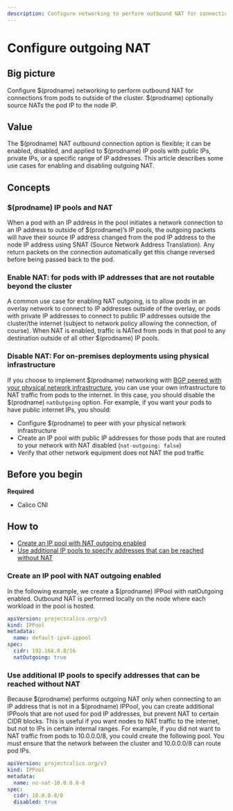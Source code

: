 ```yaml
---
description: Configure networking to perform outbound NAT for connections from pods to outside of the cluster.
---
```


# Configure outgoing NAT

## Big picture

Configure $(prodname) networking to perform outbound NAT for connections from pods to outside of the cluster. $(prodname) optionally source NATs the pod IP to the node IP.

## Value

The $(prodname) NAT outbound connection option is flexible; it can be enabled, disabled, and applied to $(prodname) IP pools with public IPs, private IPs, or a specific range of IP addresses. This article describes some use cases for enabling and disabling outgoing NAT.

## Concepts

### $(prodname) IP pools and NAT

When a pod with an IP address in the pool initiates a network connection to an IP address to outside of $(prodname)’s IP pools, the outgoing packets will have their source IP address changed from the pod IP address to the node IP address using SNAT (Source Network Address Translation). Any return packets on the connection automatically get this change reversed before being passed back to the pod.

### Enable NAT: for pods with IP addresses that are not routable beyond the cluster

A common use case for enabling NAT outgoing, is to allow pods in an overlay network to connect to IP addresses outside of the overlay, or pods with private IP addresses to connect to public IP addresses outside the cluster/the internet (subject to network policy allowing the connection, of course). When NAT is enabled, traffic is NATed from pods in that pool to any destination outside of all other $(prodname) IP pools.

### Disable NAT: For on-premises deployments using physical infrastructure

If you choose to implement $(prodname) networking with [BGP peered with your physical network infrastructure](bgp.mdx), you can use your own infrastructure to NAT traffic from pods to the internet. In this case, you should disable the $(prodname) `natOutgoing` option. For example, if you want your pods to have public internet IPs, you should:

- Configure $(prodname) to peer with your physical network infrastructure
- Create an IP pool with public IP addresses for those pods that are routed to your network with NAT disabled (`nat-outgoing: false`)
- Verify that other network equipment does not NAT the pod traffic

## Before you begin

**Required**

- Calico CNI

## How to

- [Create an IP pool with NAT outgoing enabled](#create-an-ip-pool-with-nat-outgoing-enabled)
- [Use additional IP pools to specify addresses that can be reached without NAT](#use-additional-ip-pools-to-specify-addresses-that-can-be-reached-without-nat)

### Create an IP pool with NAT outgoing enabled

In the following example, we create a $(prodname) IPPool with natOutgoing enabled. Outbound NAT is performed locally on the node where each workload in the pool is hosted.

```yaml
apiVersion: projectcalico.org/v3
kind: IPPool
metadata:
  name: default-ipv4-ippool
spec:
  cidr: 192.168.0.0/16
  natOutgoing: true
```

### Use additional IP pools to specify addresses that can be reached without NAT

Because $(prodname) performs outgoing NAT only when connecting to an IP address that is not in a $(prodname) IPPool, you can create additional IPPools that are not used for pod IP addresses, but prevent NAT to certain CIDR blocks. This is useful if you want nodes to NAT traffic to the internet, but not to IPs in certain internal ranges. For example, if you did not want to NAT traffic from pods to 10.0.0.0/8, you could create the following pool. You must ensure that the network between the cluster and 10.0.0.0/8 can route pod IPs.

```yaml
apiVersion: projectcalico.org/v3
kind: IPPool
metadata:
  name: no-nat-10.0.0.0-8
spec:
  cidr: 10.0.0.0/8
  disabled: true
```
